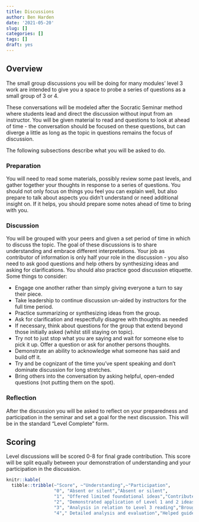 ```yaml
---
title: Discussions
author: Ben Harden
date: '2021-05-20'
slug: []
categories: []
tags: []
draft: yes
---
```


## Overview

The small group discussions you will be doing for many modules' level 3 work are intended to give you a space to probe a series of questions as a small group of 3 or 4. 

These conversations will be modeled after the Socratic Seminar method where students lead and direct the discussion without input from an instructor. You will be given material to read and questions to look at ahead of time - the conversation should be focused on these questions, but can diverge a little as long as the topic in questions remains the focus of discussion.

The following subsections describe what you will be asked to do.

### Preparation

You will need to read some materials, possibly review some past levels, and gather together your thoughts in response to a series of questions. You should not only focus on things you feel you can explain well, but also prepare to talk about aspects you didn't understand or need additional insight on. If it helps, you should prepare some notes ahead of time to bring with you.

### Discussion

You will be grouped with your peers and given a set period of time in which to discuss the topic. The goal of these discussions is to share understanding and embrace different interpretations. Your job as contributor of information is only half your role in the discussion - you also need to ask good questions and help others by synthesizing ideas and asking for clarifications. You should also practice good discussion etiquette. Some things to consider:

* Engage one another rather than simply giving everyone a turn to say their piece.
* Take leadership to continue discussion un-aided by instructors for the full time period.
* Practice summarizing or synthesizing ideas from the group.
* Ask for clarification and respectfully disagree with thoughts as needed
* If necessary, think about questions for the group that extend beyond those initially asked (whilst still staying on topic).
* Try not to just stop what you are saying and wait for someone else to pick it up. Offer a question or ask for another persons thoughts.
* Demonstrate an ability to acknowledge what someone has said and build off it.
* Try and be cognizant of the time you've spent speaking and don't dominate discussion for long stretches.
* Bring others into the conversation by asking helpful, open-ended questions (not putting them on the spot).

### Reflection

After the discussion you will be asked to reflect on your preparedness and participation in the seminar and set a goal for the next discussion. This will be in the standard "Level Complete" form.

## Scoring

Level discussions will be scored 0-8 for final grade contribution. This score will be split equally between your demonstration of understanding and your participation in the discussion.

```r
knitr::kable(
  tibble::tribble(~"Score", ~"Understanding",~"Participation",
                  "0", "Absent or silent","Absent or silent",
                  "1", "Offered limited foundational ideas","Contributed in limited manner",
                  "2", "Demonstrated application of Level 1 and 2 ideas","Offered thoughts and asked questions",
                  "3", "Analysis in relation to Level 3 reading","Brought others into conversation through helpful questions",
                  "4"," Detailed analysis and evaluation","Helped guide conversation through synthesis, summaries and clarification questions"))
```